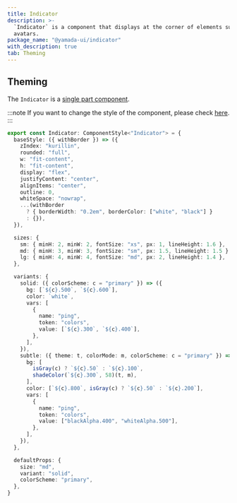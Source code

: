 ```yaml
---
title: Indicator
description: >-
  `Indicator` is a component that displays at the corner of elements such as
  avatars.
package_name: "@yamada-ui/indicator"
with_description: true
tab: Theming
---
```


## Theming

The `Indicator` is a [single part component](/styled-system/theming/component-styles#single-part-components).

:::note
If you want to change the style of the component, please check [here](/styled-system/theming/customize-theme#changing-the-style-of-components).
:::

```ts
export const Indicator: ComponentStyle<"Indicator"> = {
  baseStyle: ({ withBorder }) => ({
    zIndex: "kurillin",
    rounded: "full",
    w: "fit-content",
    h: "fit-content",
    display: "flex",
    justifyContent: "center",
    alignItems: "center",
    outline: 0,
    whiteSpace: "nowrap",
    ...(withBorder
      ? { borderWidth: "0.2em", borderColor: ["white", "black"] }
      : {}),
  }),

  sizes: {
    sm: { minH: 2, minW: 2, fontSize: "xs", px: 1, lineHeight: 1.6 },
    md: { minH: 3, minW: 3, fontSize: "sm", px: 1.5, lineHeight: 1.5 },
    lg: { minH: 4, minW: 4, fontSize: "md", px: 2, lineHeight: 1.4 },
  },

  variants: {
    solid: ({ colorScheme: c = "primary" }) => ({
      bg: [`${c}.500`, `${c}.600`],
      color: `white`,
      vars: [
        {
          name: "ping",
          token: "colors",
          value: [`${c}.300`, `${c}.400`],
        },
      ],
    }),
    subtle: ({ theme: t, colorMode: m, colorScheme: c = "primary" }) => ({
      bg: [
        isGray(c) ? `${c}.50` : `${c}.100`,
        shadeColor(`${c}.300`, 58)(t, m),
      ],
      color: [`${c}.800`, isGray(c) ? `${c}.50` : `${c}.200`],
      vars: [
        {
          name: "ping",
          token: "colors",
          value: ["blackAlpha.400", "whiteAlpha.500"],
        },
      ],
    }),
  },

  defaultProps: {
    size: "md",
    variant: "solid",
    colorScheme: "primary",
  },
}
```
